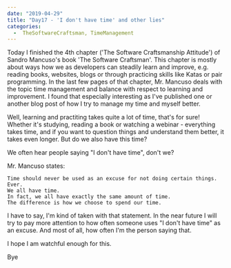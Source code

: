 ---
date: "2019-04-29"
title: "Day17 - 'I don't have time' and other lies"
categories:
  -  TheSoftwareCraftsman, TimeManagement
---

Today I finished the 4th chapter ('The Software Craftsmanship Attitude') of Sandro Mancuso's book 'The Software Craftsman'.
This chapter is mostly about ways how we as developers can steadily learn and improve,
e.g. reading books, websites, blogs or through practicing skills like Katas or pair programming.
In the last few pages of that chapter, Mr. Mancuso deals with the topic time management and balance with respect to learning and improvement.
I found that especially interesting as I've published one or another blog post of how I try to manage my time and myself better.

Well, learning and practiting takes quite a lot of time, that's for sure!
Whether it's studying, reading a book or watching a webinar - everything takes time, and if you want to question things and understand them better, it takes even longer.
But do we also have this time?

We often hear people saying "I don't have time", don't we?


Mr. Mancuso states:
```
Time should never be used as an excuse for not doing certain things.
Ever.
We all have time.
In fact, we all have exactly the same amount of time.
The difference is how we choose to spend our time.
````

I have to say, I'm kind of taken with that statement.
In the near future I will try to pay more attention to how often someone uses "I don't have time" as an excuse.
And most of all, how often I'm the person saying that.

I hope I am watchful enough for this.

Bye






